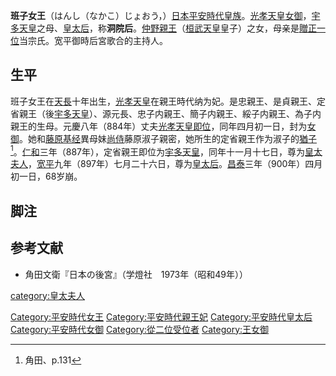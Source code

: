 '''班子女王'''（はんし（なかこ）じょおう，{{bd|833年||900年|5月2日|Hanshi Joō}}）[[日本|日本]][[平安時代|平安時代]][[皇族|皇族]]。[[光孝天皇|光孝天皇]][[女御|女御]]，[[宇多天皇|宇多天皇]]之母、[[皇太后|皇太后]]，称'''洞院后'''。[[仲野親王|仲野親王]]（[[桓武天皇|桓武天皇]]皇子）之女，母亲是[[贈位|贈]][[正一位|正一位]]当宗氏。宽平御時后宮歌合的主持人。
== 生平 ==
班子女王在[[天長|天長]]十年出生，[[光孝天皇|光孝天皇]]在親王時代纳为妃。是忠親王、是貞親王、定省親王（後[[宇多天皇|宇多天皇]]）、源元長、忠子内親王、簡子内親王、綏子内親王、為子内親王的生母。元慶八年（884年）丈夫[[光孝天皇|光孝天皇]][[即位|即位]]，同年四月初一日，封为[[女御|女御]]。她和[[藤原基经|藤原基经]]異母妹[[尚侍|尚侍]]藤原淑子親密，她所生的定省親王作为淑子的[[猶子|猶子]]<ref>角田、p.131</ref>。[[仁和_(光孝天皇)|仁和]]三年（887年），定省親王即位为[[宇多天皇|宇多天皇]]，同年十一月十七日，尊为[[皇太夫人|皇太夫人]]，[[宽平|宽平]]九年（897年）七月二十六日，尊为[[皇太后|皇太后]]。[[昌泰_(日本)|昌泰]]三年（900年）四月初一日，68岁崩。

== 脚注 ==
{{reflist}}

== 参考文献 ==
* 角田文衛『日本の後宮』（学燈社　1973年（昭和49年））

{{平安時代皇后及中宮}}
{{Japanese-history-stub}}
{{DEFAULTSORT:Hanshi Joō}}
[[Category:平安時代女王|Category:平安時代女王]]
[[Category:平安時代親王妃|Category:平安時代親王妃]]
[[category:皇太夫人|category:皇太夫人]]
[[Category:平安時代皇太后|Category:平安時代皇太后]]
[[Category:平安時代女御|Category:平安時代女御]]
[[Category:從二位受位者|Category:從二位受位者]]
[[Category:王女御|Category:王女御]]